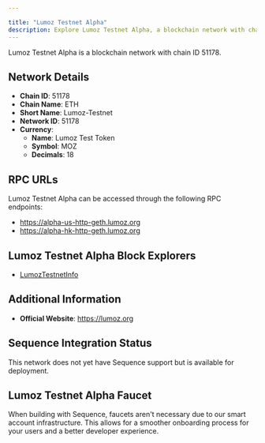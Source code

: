 ```yaml
---

title: "Lumoz Testnet Alpha"
description: Explore Lumoz Testnet Alpha, a blockchain network with chain ID 51178. Learn about its native currency, Lumoz Test Token, and how to interact with the network.
---
```




Lumoz Testnet Alpha is a blockchain network with chain ID 51178.

## Network Details

- **Chain ID**: 51178
- **Chain Name**: ETH
- **Short Name**: Lumoz-Testnet
- **Network ID**: 51178
- **Currency**: 
  - **Name**: Lumoz Test Token
  - **Symbol**: MOZ
  - **Decimals**: 18

## RPC URLs

Lumoz Testnet Alpha can be accessed through the following RPC endpoints:

- https://alpha-us-http-geth.lumoz.org
- https://alpha-hk-http-geth.lumoz.org

## Lumoz Testnet Alpha Block Explorers

- [LumozTestnetInfo](https://lumoz.info)

## Additional Information

- **Official Website**: https://lumoz.org

## Sequence Integration Status

This network does not yet have Sequence support but is available for deployment.

## Lumoz Testnet Alpha Faucet

When building with Sequence, faucets aren't necessary due to our smart account infrastructure. This allows for a smoother onboarding process for your users and a better developer experience.
